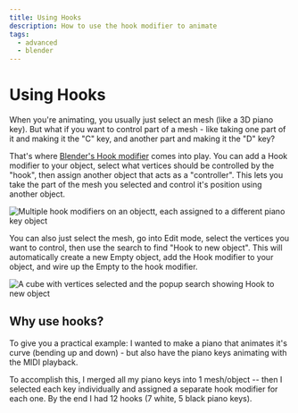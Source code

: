 ```yaml
---
title: Using Hooks
description: How to use the hook modifier to animate
tags:
  - advanced
  - blender
---
```


# Using Hooks

When you're animating, you usually just select an mesh (like a 3D piano key). But what if you want to control part of a mesh - like taking one part of it and making it the "C" key, and another part and making it the "D" key?

That's where [Blender's Hook modifier](https://docs.blender.org/manual/en/latest/modeling/modifiers/deform/hooks.html) comes into play. You can add a Hook modifier to your object, select what vertices should be controlled by the "hook", then assign another object that acts as a "controller". This lets you take the part of the mesh you selected and control it's position using another object.

![Multiple hook modifiers on an objectt, each assigned to a different piano key object](./assets/hook-modifier.png)

You can also just select the mesh, go into Edit mode, select the vertices you want to control, then use the search to find "Hook to new object". This will automatically create a new Empty object, add the Hook modifier to your object, and wire up the Empty to the hook modifier.

![A cube with vertices selected and the popup search showing Hook to new object](./assets/search-hook.png)

## Why use hooks?

To give you a practical example: I wanted to make a piano that animates it's curve (bending up and down) - but also have the piano keys animating with the MIDI playback.

To accomplish this, I merged all my piano keys into 1 mesh/object -- then I selected each key individually and assigned a separate hook modifier for each one. By the end I had 12 hooks (7 white, 5 black piano keys).

<Bluesky id="3lirtdfcdlt2k" />
